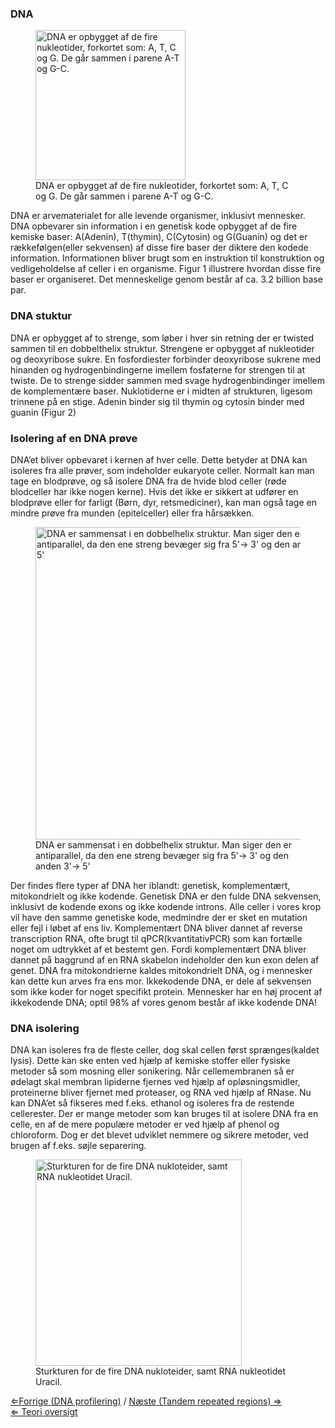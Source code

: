 ===DNA===

[[File:DNA model dk.jpg|right|frame|x240px|DNA er opbygget af de fire nukleotider, forkortet som: A, T, C og G. De går sammen i parene A-T og G-C.]]

DNA er arvematerialet for alle levende organismer, inklusivt mennesker. DNA opbevarer sin information i en genetisk kode opbygget af de fire kemiske baser: A(Adenin), T(thymin), C(Cytosin) og G(Guanin) og det er rækkefølgen(eller sekvensen) af disse fire baser der diktere den kodede information. Informationen bliver brugt som en instruktion til konstruktion og vedligeholdelse af celler i en organisme. Figur 1 illustrere hvordan disse fire baser er organiseret. Det menneskelige genom består af ca. 3.2 billion base par.


===DNA stuktur===
DNA er opbygget af to strenge, som løber i hver sin retning der er twisted sammen til en dobbelthelix struktur. Strengene er opbygget af nukleotider og deoxyribose sukre. En fosfordiester forbinder deoxyribose sukrene med hinanden og hydrogenbindingerne imellem fosfaterne for strengen til at twiste. De to strenge sidder sammen med svage hydrogenbindinger imellem de komplementære baser. Nuklotiderne er i midten af strukturen, ligesom trinnene på en stige. Adenin binder sig til thymin og cytosin binder med guanin (Figur 2)


===Isolering af en DNA prøve===
DNA’et bliver opbevaret i kernen af hver celle. Dette betyder at DNA kan isoleres fra alle prøver, som indeholder eukaryote celler. Normalt kan man tage en blodprøve, og så isolere DNA fra de hvide blod celler (røde blodceller har ikke nogen kerne). Hvis det ikke er sikkert at udfører en blodprøve eller for farligt (Børn, dyr, retsmediciner), kan man også tage en mindre prøve fra munden (epitelceller) eller fra hårsækken.

[[File:DNA helix dk.jpg|right|frame|x500px|DNA er sammensat i en dobbelhelix struktur. Man siger den er antiparallel, da den ene streng bevæger sig fra 5'&rarr; 3' og den anden 3'&rarr; 5']]

Der findes flere typer af DNA her iblandt: genetisk, komplementært, mitokondrielt og ikke kodende. Genetisk DNA er den fulde DNA sekvensen, inklusivt de kodende exons og ikke kodende introns. Alle celler i vores krop vil have den samme genetiske kode, medmindre der er sket en mutation eller fejl i løbet af ens liv. Komplementært DNA bliver dannet af reverse transcription RNA, ofte brugt til qPCR(kvantitativPCR) som kan fortælle noget om udtrykket af et bestemt gen. Fordi komplementært DNA bliver dannet på baggrund af en RNA skabelon indeholder den kun exon delen af genet. DNA fra mitokondrierne kaldes mitokondrielt DNA, og i mennesker kan dette kun arves fra ens mor. Ikkekodende DNA, er dele af sekvensen som ikke koder for noget specifikt protein. Mennesker har en høj procent af ikkekodende DNA; optil 98% af vores genom består af ikke kodende DNA!


===DNA isolering===
DNA kan isoleres fra de fleste celler, dog skal cellen først sprænges(kaldet lysis). Dette kan ske enten ved hjælp af kemiske stoffer eller fysiske metoder så som mosning eller sonikering. Når cellemembranen så er ødelagt skal membran lipiderne fjernes ved hjælp af opløsningsmidler, proteinerne bliver fjernet med proteaser, og RNA ved hjælp af RNase. Nu kan DNA’et så fikseres med f.eks. ethanol og isoleres fra de restende cellerester. Der er mange metoder som kan bruges til at isolere DNA fra en celle, en af de mere populære metoder er ved hjælp af phenol og chloroform. Dog er det blevet udviklet nemmere og sikrere metoder, ved brugen af f.eks. søjle separering.

[[File:Dna chemical.png|center|frame|x330px|Sturkturen for de fire DNA nukloteider, samt RNA nukleotidet Uracil.]]

[[Segl_celler|&lArr;Forrige (DNA profilering)]] / [[Tandem repeated regions|Næste (Tandem repeated regions) &rArr;]] <br>
[[Bio-Kemi |&lArr; Teori oversigt ]]